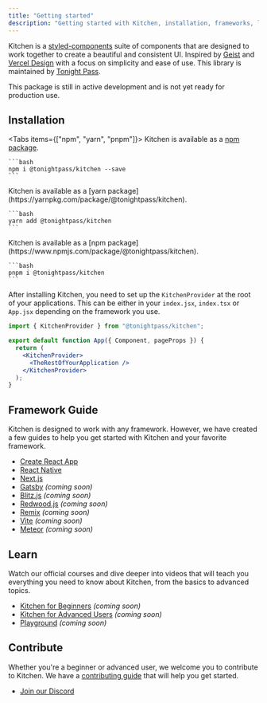 ```yaml
---
title: "Getting started"
description: "Getting started with Kitchen, installation, frameworks, learn and contribute."
---
```



Kitchen is a [styled-components](https://styled-components.com) suite of components that are designed to work together to create a beautiful and consistent UI. Inspired by [Geist](https://geist-ui.dev/) and [Vercel Design](https://vercel.com/design) with a focus on simplicity and ease of use. This library is maintained by [Tonight Pass](https://tonightpass.com).

<Callout>
  This package is still in active development and is not yet ready for
  production use.
</Callout>

## Installation

<Tabs items={["npm", "yarn", "pnpm"]}>
  <Tab>
    Kitchen is available as a [npm package](https://www.npmjs.com/package/@tonightpass/kitchen).

    ```bash
    npm i @tonightpass/kitchen --save
    ```
  </Tab>
  <Tab>
    Kitchen is available as a [yarn package](https://yarnpkg.com/package/@tonightpass/kitchen).

    ```bash
    yarn add @tonightpass/kitchen
    ```
  </Tab>
  <Tab>
    Kitchen is available as a [npm package](https://www.npmjs.com/package/@tonightpass/kitchen).

    ```bash
    pnpm i @tonightpass/kitchen
    ```
  </Tab>
</Tabs>

After installing Kitchen, you need to set up the `KitchenProvider` at the root of your applications.
This can be either in your `index.jsx`, `index.tsx` or `App.jsx` depending on the framework you use.

```jsx
import { KitchenProvider } from "@tonightpass/kitchen";

export default function App({ Component, pageProps }) {
  return (
    <KitchenProvider>
      <TheRestOfYourApplication />
    </KitchenProvider>
  );
}
```

## Framework Guide

Kitchen is designed to work with any framework. However, we have created a few guides to help you get started with Kitchen and your favorite framework.

- [Create React App](/docs/frameworks/create-react-app)
- [React Native](/docs/frameworks/react-native)
- [Next.js](/docs/frameworks/nextjs)
- [Gatsby](/docs/frameworks/gatsby) _(coming soon)_
- [Blitz.js](/docs/frameworks/blitzjs) _(coming soon)_
- [Redwood.js](/docs/frameworks/redwoodjs) _(coming soon)_
- [Remix](/docs/frameworks/remix) _(coming soon)_
- [Vite](/docs/frameworks/vite) _(coming soon)_
- [Meteor](/docs/frameworks/meteor) _(coming soon)_

## Learn

Watch our official courses and dive deeper into videos that will teach you everything you need to know about Kitchen, from the basics to advanced topics.

- [Kitchen for Beginners](https://egghead.io/courses/kitchen-for-beginners) _(coming soon)_
- [Kitchen for Advanced Users](https://egghead.io/courses/kitchen-for-advanced-users) _(coming soon)_
- [Playground](/docs/playground) _(coming soon)_

## Contribute

Whether you're a beginner or advanced user, we welcome you to contribute to Kitchen. We have a [contributing guide](/contributing) that will help you get started.

- [Join our Discord](https://discord.gg/VvvAkPqQ98)
